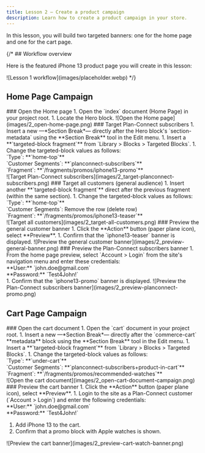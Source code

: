 ```yaml
---
title: Lesson 2 — Create a product campaign
description: Learn how to create a product campaign in your store.
---
```



In this lesson, you will build two targeted banners: one for the home page and one for the cart page.

{/* ## Workflow overview

Here is the featured iPhone 13 product page you will create in this lesson:

<Diagram caption="Lesson 1 workflow">
  ![Lesson 1 workflow](images/placeholder.webp)
</Diagram> */}

## Home Page Campaign

<Tasks>

<Task>
### Open the Home page

<Steps>
1. Open the `index` document (Home Page) in your project root.
1. Locate the Hero block.
</Steps>

<Diagram caption="Open the Home page">
  ![Open the Home page](images/2_open-home-page.png)
</Diagram>

</Task>

<Task>
### Target Plan-Connect subscribers

<Steps>
1. Insert a new —*Section Break*— directly after the Hero block's `section-metadata` using the **Section Break** tool in the Edit menu.
1. Insert a **`targeted-block fragment`** from `Library > Blocks > Targeted Blocks`.
1. Change the targeted-block values as follows:<br/>
   `Type`: **`home-top`** <br/>
   `Customer Segments`: **`planconnect-subscribers`** <br/>
   `Fragment`: **`/fragments/promos/iphone13-promo`** <br/>
</Steps>

<Diagram caption="Target Plan-Connect subscribers">
  ![Target Plan-Connect subscribers](images/2_target-planconnect-subscribers.png)
</Diagram>

</Task>

<Task>
### Target all customers (general audience)

<Steps>
1. Insert another **`targeted-block fragment`** direct after the previous fragment (within the same section).
1. Change the targeted-block values as follows:<br/>
   `Type`: **`home-top`** <br/>
   `Customer Segments`: Remove the row (delete row) <br/>
   `Fragment`: **`/fragments/promos/iphone13-teaser`** <br/>
</Steps>

<Diagram caption="Target all customers">
  ![Target all customers](images/2_target-all-customers.png)
</Diagram>

</Task>

<Task>
### Preview the general customer banner

<Steps>
1. Click the **Action** button (paper plane icon), select **Preview**.
1. Confirm that the `iphone13-teaser` banner is displayed.

</Steps>

<Diagram caption="Preview the general customer banner">
  ![Preview the general customer banner](images/2_preview-general-banner.png)
</Diagram>

</Task>

<Task>
### Preview the Plan-Connect subscribers banner

<Steps>
1. From the home page preview, select `Account > Login` from the site's navigation menu and enter these credentials: <br/>
   **User:** `john.doe@gmail.com` <br/>
   **Password:** `Test4John!` <br/>
1. Confirm that the `iphone13-promo` banner is displayed.
</Steps>

<Diagram caption="Preview the Plan-Connect subscribers banner">
  ![Preview the Plan-Connect subscribers banner](images/2_preview-planconnect-promo.png)
</Diagram>

</Task>

</Tasks>


## Cart Page Campaign

<Tasks>

<Task>
### Open the cart document

<Steps>
1. Open the `cart` document in your project root.
1. Insert a new —*Section Break*— directly after the `commerce-cart` **metadata** block using the **Section Break** tool in the Edit menu.
1. Insert a **`targeted-block fragment`** from `Library > Blocks > Targeted Blocks`.
1. Change the targeted-block values as follows:<br/>
   `Type`: **`under-cart`** <br/>
   `Customer Segments`: **`planconnect-subscribers+product-in-cart`** <br/>
   `Fragment`: **`/fragments/promos/recommended-watches`** <br/>
</Steps>

<Diagram caption="Open the cart document">
  ![Open the cart document](images/2_open-cart-document-campaign.png)
</Diagram>

</Task>

<Task>
### Preview the cart banner

<Steps>
1. Click the **Action** button (paper plane icon), select **Preview**.
1. Login to the site as a Plan-Connect customer (`Account > Login`) and enter the following credentials: <br/>
   **User:** `john.doe@gmail.com` <br/>
   **Password:** `Test4John!` <br/>

1. Add iPhone 13 to the cart.
1. Confirm that a promo block with Apple watches is shown.
</Steps>

<Diagram caption="Preview the cart banner">
  ![Preview the cart banner](images/2_preview-cart-watch-banner.png)
</Diagram>

</Task>

</Tasks>